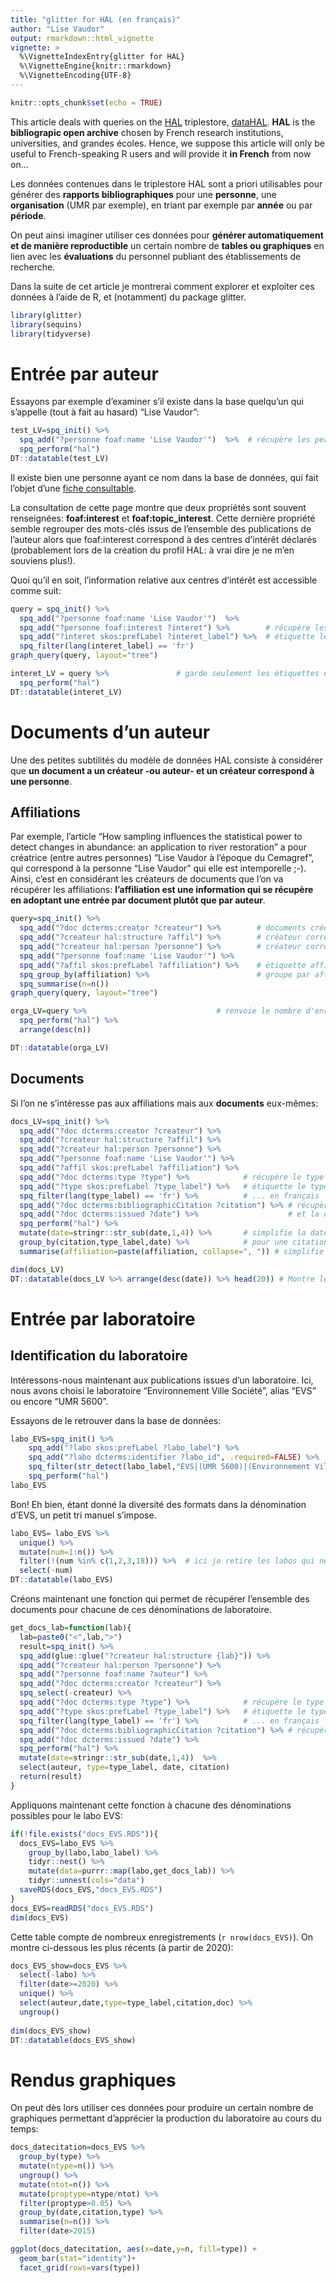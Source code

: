 ```yaml
---
title: "glitter for HAL (en français)"
author: "Lise Vaudor"
output: rmarkdown::html_vignette
vignette: >
  %\VignetteIndexEntry{glitter for HAL}
  %\VignetteEngine{knitr::rmarkdown}
  %\VignetteEncoding{UTF-8}
---
```


```r
knitr::opts_chunk$set(echo = TRUE)
```

This article deals with queries on the [HAL](https://hal.science/) triplestore, [dataHAL](https://data.hal.science/). **HAL** is the **bibliograpic open archive** chosen by French research institutions, universities, and grandes écoles. Hence, we suppose this article will only be useful to French-speaking R users and will provide it **in French** from now on...

Les données contenues dans le triplestore HAL sont a priori utilisables pour générer des **rapports bibliographiques** pour une **personne**, une **organisation** (UMR par exemple), en triant par exemple par **année** ou par **période**.

On peut ainsi imaginer utiliser ces données pour **générer automatiquement et de manière reproductible** un certain nombre de **tables ou graphiques** en lien avec les **évaluations** du personnel publiant des établissements de recherche.

Dans la suite de cet article je montrerai comment explorer et exploiter ces données à l'aide de R, et (notamment) du package glitter.

```r
library(glitter)
library(sequins)
library(tidyverse)
```


# Entrée par auteur

Essayons par exemple d'examiner s'il existe dans la base quelqu'un qui s'appelle (tout à fait au hasard) "Lise Vaudor":

```r
test_LV=spq_init() %>% 
  spq_add("?personne foaf:name 'Lise Vaudor'")  %>%  # récupère les personnes appelées "Lise Vaudor"
  spq_perform("hal")
DT::datatable(test_LV)
```

Il existe bien une personne ayant ce nom dans la base de données, qui fait l'objet d'une [fiche consultable](`r test_LV$personne[1]`).

La consultation de cette page montre que deux propriétés sont souvent renseignées: **foaf:interest** et **foaf:topic_interest**. Cette dernière propriété semble regrouper des mots-clés issus de l'ensemble des publications de l'auteur alors que foaf:interest correspond à des centres d'intérêt déclarés (probablement lors de la création du profil HAL: à vrai dire je ne m'en souviens plus!).

Quoi qu'il en soit, l'information relative aux centres d'intérêt est accessible comme suit:

```r
query = spq_init() %>%
  spq_add("?personne foaf:name 'Lise Vaudor'")  %>%
  spq_add("?personne foaf:interest ?interet") %>%        # récupère les centres d'intérêt
  spq_add("?interet skos:prefLabel ?interet_label") %>%  # étiquette les centres d'intérêt
  spq_filter(lang(interet_label) == 'fr')
graph_query(query, layout="tree")
```


```r
interet_LV = query %>%               # garde seulement les étiquettes en français
  spq_perform("hal")
DT::datatable(interet_LV)
```

# Documents d'un auteur

Une des petites subtilités du modèle de données HAL consiste à considérer que **un document a un créateur -ou auteur- et un créateur correspond à une personne**.

## Affiliations

Par exemple, l'article "How sampling influences the statistical power to detect changes in abundance: an application to river restoration" a pour créatrice (entre autres personnes) "Lise Vaudor à l'époque du Cemagref", qui correspond à la personne "Lise Vaudor" qui elle est intemporelle ;-). Ainsi, c'est en considérant les créateurs de documents que l'on va récupérer les affiliations: **l'affiliation est une information qui se récupère en adoptant une entrée par document plutôt que par auteur**.


```r
query=spq_init() %>%
  spq_add("?doc dcterms:creator ?createur") %>%        # documents crées par créateur
  spq_add("?createur hal:structure ?affil") %>%        # créateur correspond à une affiliation
  spq_add("?createur hal:person ?personne") %>%        # créateur correspond à une personne
  spq_add("?personne foaf:name 'Lise Vaudor'") %>%     
  spq_add("?affil skos:prefLabel ?affiliation") %>%    # étiquette affiliation
  spq_group_by(affiliation) %>%                        # groupe par affiliation
  spq_summarise(n=n())
graph_query(query, layout="tree")
```

```r
orga_LV=query %>%                             # renvoie le nombre d'enregistrements
  spq_perform("hal") %>% 
  arrange(desc(n))

DT::datatable(orga_LV) 
```

## Documents 

Si l'on ne s'intéresse pas aux affiliations mais aux **documents** eux-mêmes:

```r
docs_LV=spq_init() %>%
  spq_add("?doc dcterms:creator ?createur") %>%        
  spq_add("?createur hal:structure ?affil") %>%        
  spq_add("?createur hal:person ?personne") %>%        
  spq_add("?personne foaf:name 'Lise Vaudor'") %>%
  spq_add("?affil skos:prefLabel ?affiliation") %>%    
  spq_add("?doc dcterms:type ?type") %>%            # récupère le type de document
  spq_add("?type skos:prefLabel ?type_label") %>%   # étiquette le type de document      
  spq_filter(lang(type_label) == 'fr') %>%          # ... en français
  spq_add("?doc dcterms:bibliographicCitation ?citation") %>% # récupère la citation
  spq_add("?doc dcterms:issued ?date") %>%                    # et la date de publication
  spq_perform("hal") %>% 
  mutate(date=stringr::str_sub(date,1,4)) %>%       # simplifie la date pour ne garder que l'année
  group_by(citation,type_label,date) %>%            # pour une citation, un type, une date
  summarise(affiliation=paste(affiliation, collapse=", ")) # simplifie l'affiliation

dim(docs_LV)  
DT::datatable(docs_LV %>% arrange(desc(date)) %>% head(20)) # Montre les 20 documents les plus récents
```


# Entrée par laboratoire


## Identification du laboratoire

Intéressons-nous maintenant aux publications issues d'un laboratoire. Ici, nous avons choisi le laboratoire "Environnement Ville Société", alias "EVS" ou encore "UMR 5600".

Essayons de le retrouver dans la base de données:

```r
labo_EVS=spq_init() %>%      
    spq_add("?labo skos:prefLabel ?labo_label") %>%
    spq_add("?labo dcterms:identifier ?labo_id", .required=FALSE) %>% 
    spq_filter(str_detect(labo_label,"EVS|(UMR 5600)|(Environnement Ville Soc)")) %>%
    spq_perform("hal")
labo_EVS
```

Bon! Eh bien, étant donné la diversité des formats dans la dénomination d'EVS, un petit tri manuel s'impose.

```r
labo_EVS= labo_EVS %>% 
  unique() %>% 
  mutate(num=1:n()) %>% 
  filter(!(num %in% c(1,2,3,18))) %>%  # ici je retire les labos qui ne correspondent pas à UMR 5600 / EVS
  select(-num)
DT::datatable(labo_EVS)
```

Créons maintenant une fonction qui permet de récupérer l'ensemble des documents pour chacune de ces dénominations de laboratoire.

```r
get_docs_lab=function(lab){
  lab=paste0("<",lab,">")
  result=spq_init() %>%      
  spq_add(glue::glue("?createur hal:structure {lab}")) %>% 
  spq_add("?createur hal:person ?personne") %>%
  spq_add("?personne foaf:name ?auteur") %>%
  spq_add("?doc dcterms:creator ?createur") %>% 
  spq_select(-createur) %>%
  spq_add("?doc dcterms:type ?type") %>%            # récupère le type de document
  spq_add("?type skos:prefLabel ?type_label") %>%   # étiquette le type de document
  spq_filter(lang(type_label) == 'fr') %>%          # ... en français
  spq_add("?doc dcterms:bibliographicCitation ?citation") %>% # récupère la citation
  spq_add("?doc dcterms:issued ?date") %>%
  spq_perform("hal") %>%
  mutate(date=stringr::str_sub(date,1,4))  %>% 
  select(auteur, type=type_label, date, citation)
  return(result)
}
```

Appliquons maintenant cette fonction à chacune des dénominations possibles pour le labo EVS:

```r
if(!file.exists("docs_EVS.RDS")){
  docs_EVS=labo_EVS %>% 
    group_by(labo,labo_label) %>%
    tidyr::nest() %>% 
    mutate(data=purrr::map(labo,get_docs_lab)) %>% 
    tidyr::unnest(cols="data") 
  saveRDS(docs_EVS,"docs_EVS.RDS")
}
docs_EVS=readRDS("docs_EVS.RDS")
dim(docs_EVS)
```

Cette table compte de nombreux enregistrements (`r nrow(docs_EVS)`). On montre ci-dessous les plus récents (à partir de 2020):

```r
docs_EVS_show=docs_EVS %>% 
  select(-labo) %>%
  filter(date>=2020) %>% 
  unique() %>% 
  select(auteur,date,type=type_label,citation,doc) %>% 
  ungroup()
  
dim(docs_EVS_show)  
DT::datatable(docs_EVS_show) 
```

# Rendus graphiques

On peut dès lors utiliser ces données pour produire un certain nombre de graphiques permettant d'apprécier la production du laboratoire au cours du temps:

```r
docs_datecitation=docs_EVS %>%
  group_by(type) %>% 
  mutate(ntype=n()) %>% 
  ungroup() %>% 
  mutate(ntot=n()) %>%
  mutate(proptype=ntype/ntot) %>% 
  filter(proptype>0.05) %>% 
  group_by(date,citation,type) %>%
  summarise(n=n()) %>% 
  filter(date>2015)

ggplot(docs_datecitation, aes(x=date,y=n, fill=type)) +
  geom_bar(stat="identity")+
  facet_grid(rows=vars(type))
```

